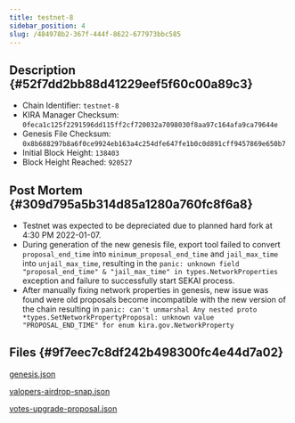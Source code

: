 ```yaml
---
title: testnet-8
sidebar_position: 4
slug: /484978b2-367f-444f-8622-677973bbc585
---
```





## Description {#52f7dd2bb88d41229eef5f60c00a89c3}

- Chain Identifier: `testnet-8`
- KIRA Manager Checksum: `0feca1c125f2291596dd115ff2cf720032a7098030f8aa97c164afa9ca79644e`
- Genesis File Checksum: `0x8b688297b8a6f0ce9924eb163a4c254dfe647fe1b0c0d891cff9457869e650b7`
- Initial Block Height: `138403`
- Block Height Reached: `920527`

## Post Mortem {#309d795a5b314d85a1280a760fc8f6a8}

- Testnet was expected to be depreciated due to planned hard fork at 4:30 PM 2022-01-07.
- During generation of the new genesis file, export tool failed to convert `proposal_end_time` into `minimum_proposal_end_time` and `jail_max_time` into `unjail_max_time`, resulting in the `panic: unknown field "proposal_end_time" & "jail_max_time" in types.NetworkProperties` exception and failure to successfully start SEKAI process.
- After manually fixing network properties in genesis, new issue was found were old proposals become incompatible with the new version of the chain resulting in `panic: can't unmarshal Any nested proto *types.SetNetworkPropertyProposal: unknown value "PROPOSAL_END_TIME" for enum kira.gov.NetworkProperty`

## Files {#9f7eec7c8df242b498300fc4e44d7a02}


[genesis.json](https://prod-files-secure.s3.us-west-2.amazonaws.com/9b5bfc45-bdb5-4b46-80e6-aabe3cae64d0/cd34a624-3b15-4cb1-83a9-3c4886be4430/genesis.json?X-Amz-Algorithm=AWS4-HMAC-SHA256&X-Amz-Content-Sha256=UNSIGNED-PAYLOAD&X-Amz-Credential=AKIAT73L2G45HZZMZUHI%2F20240513%2Fus-west-2%2Fs3%2Faws4_request&X-Amz-Date=20240513T033352Z&X-Amz-Expires=3600&X-Amz-Signature=0982c83ff1c7735f3ef922f8a4da9b922a9f78cda3cec2126dfcbcb2a191f502&X-Amz-SignedHeaders=host&x-id=GetObject)


[valopers-airdrop-snap.json](https://prod-files-secure.s3.us-west-2.amazonaws.com/9b5bfc45-bdb5-4b46-80e6-aabe3cae64d0/e760d76c-a924-4982-8abc-f779e0952dff/valopers-airdrop-snap.json?X-Amz-Algorithm=AWS4-HMAC-SHA256&X-Amz-Content-Sha256=UNSIGNED-PAYLOAD&X-Amz-Credential=AKIAT73L2G45HZZMZUHI%2F20240513%2Fus-west-2%2Fs3%2Faws4_request&X-Amz-Date=20240513T033352Z&X-Amz-Expires=3600&X-Amz-Signature=ea6314f987fe753e6393bd5bbfd1ab992dac038ee0e7a583650b82d73a23c8db&X-Amz-SignedHeaders=host&x-id=GetObject)


[votes-upgrade-proposal.json](https://prod-files-secure.s3.us-west-2.amazonaws.com/9b5bfc45-bdb5-4b46-80e6-aabe3cae64d0/1b221e68-6ef6-4068-808d-6f56c83b7f9d/votes-upgrade-proposal.json?X-Amz-Algorithm=AWS4-HMAC-SHA256&X-Amz-Content-Sha256=UNSIGNED-PAYLOAD&X-Amz-Credential=AKIAT73L2G45HZZMZUHI%2F20240513%2Fus-west-2%2Fs3%2Faws4_request&X-Amz-Date=20240513T033352Z&X-Amz-Expires=3600&X-Amz-Signature=1ed1f4acfc801247957aece463a6df1287d70eec3e078651970f6b974ffd1256&X-Amz-SignedHeaders=host&x-id=GetObject)

